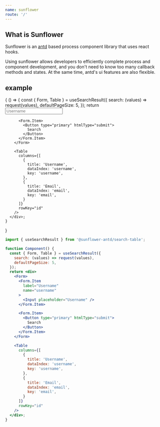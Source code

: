 ```yaml
---
name: sunflower
route: '/'
---
```





## What is Sunflower

Sunflower is an [antd](https://ant.design/) based process component library that uses react hooks.

Using sunflower allows developers to efficiently complete process and component development, and you don't need to know too many callback methods and states. At the same time, antd's ui features are also flexible.

## example

<Playground>
  {
    () => {
      const { Form, Table } = useSearchResult({
        search: (values) => request(values),
        defaultPageSize: 5,
      });
      return <div>
        <Form>
          <Form.Item
            label="Username"
            name="username"
          >
            <Input placeholder="Username" />
          </Form.Item>

          <Form.Item>
            <Button type="primary" htmlType="submit">
              Search
            </Button>
          </Form.Item>
        </Form>

        <Table
          columns={[
            {
              title: 'Username',
              dataIndex: 'username',
              key: 'username',
            },
            {
              title: 'Email',
              dataIndex: 'email',
              key: 'email',
            }
          ]}
          rowKey="id"
        />
      </div>;
    }
  }
</Playground>

```jsx
import { useSearchResult } from '@sunflower-antd/search-table';

function Component() {
  const { Form, Table } = useSearchResult({
    search: (values) => request(values),
    defaultPageSize: 5,
  });
  return <div>
    <Form>
      <Form.Item
        label="Username"
        name="username"
      >
        <Input placeholder="Username" />
      </Form.Item>

      <Form.Item>
        <Button type="primary" htmlType="submit">
          Search
        </Button>
      </Form.Item>
    </Form>

    <Table
      columns={[
        {
          title: 'Username',
          dataIndex: 'username',
          key: 'username',
        },
        {
          title: 'Email',
          dataIndex: 'email',
          key: 'email',
        }
      ]}
      rowKey="id"
    />
  </div>;
}
```
